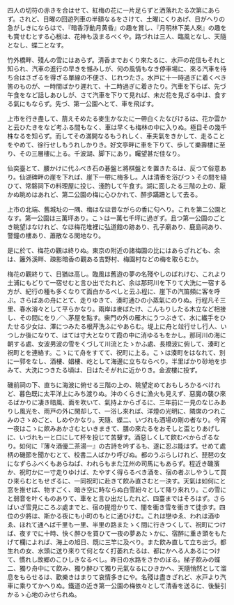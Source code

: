 四人の切符の赤きを合はせて、紅梅の花に一片足らずと洒落れたる次第にあらず。されど、日曜の回遊列車の半額なるをさけて、土曜にくりあげ、日がへりの急がしきにならはで、『暗香浮動月黄昏』の趣を賞し、『月明林下美人來』の趣をも賞せむとする心根は、花神も汲まるべくや。路づれは三人、臨風となし、天隨となし、蝶二となす。

竹外橋畔、殘んの雪にはあらず。清香までおくり來たるに、水戸の花信もそれと知られ、汽車の進行の早きを憾みしが、何の風情もなき停車場に、來る汽車を待ち合はさざるを得ざる單線の不便さ、じれつたさ。水戸に十一時過ぎに着くべき筈のものが、一時間ばかり遲れて、十二時過ぎに着きたり。汽車を下らば、先づ午食をなど話しあひしが、さて汽車を下りて見れば、未だ花を見ざる中は、食する氣にもならず。先づ、第一公園へとて、車を飛ばす。

上市を行き盡して、萠えそめたる麥生かなたに一帶白くたなびけるは、花か雲かと云ひたきをなど考ふる間もなく、車は早くも梅林の中に入りぬ。極目その幾千株なるを知らず。而してその滿開なるもうれしく、車夫氣をきかして、走ることをやめて、徐行せしもうれしかりき。好文亭畔に車を下りて、歩して樂壽樓に至り、その三層樓に上る。千波湖、脚下にあり。矚望甚だ佳なり。

仙奕臺とて、腰かけに代ふべき石の碁盤と將棋盤とを置きたるは、反つて俗意あり。仙湖碑畔の崖を下れば、崖下一帶に梅多し。人は清香を浴びつゝその間を縫ひて、常磐祠下の料理屋に投じ、淺酌して午食す。湖に面したる三階の上の、厭かぬ眺めはあれど、第二公園の梅に心ひかれて、醉歩蹣跚として去る。

上市の北端、舊城址の一隅、梅はなほ昔ながらの香に匂へり。これを第二公園となす。第一公園は三萬坪あり。こゝは一萬七千坪に過ぎず。且つ第一公園のごとき眺望はなけれど、なほ梅花堆裡に弘道館の跡あり、孔子廟あり、鹿島祠あり、警鐘の樓あり、蕭散なる閑地なり。

是に於て、梅花の觀は終りぬ。東京の附近の諸梅園の比にはあらざれども、余は、籬外溪畔、疎影暗香の觀ある吉野村、梅園村などの梅を取らむか。

梅花の觀終りて、日猶ほ高し。臨風は舊遊の夢の名殘やしのばれけむ、これより土浦にもどりて一宿せむと言ひ出でたれど、余は那珂川を下りて大洗に一宿する方が、紀行の種も多くなりて面白かるべしと云ふ程に、崖下の汽笛頻に客を呼ぶ。さらばあの舟にとて、走りゆきて、湊町通ひの小蒸氣にのりぬ。行程凡そ三里、春水溶々として平らかなり。兩岸は麥ばたけ、こんもりしたる木立など相接し、その間にをり／＼茅屋を點す。柴門の外の雁木にうつぶきて、水に纎手をひたせる少女は、澤につみたる根芹洗ふにやあらむ。堤上に舟と竝行せし行人、いつしか後になりて、はては寸大となりて霞の中に消ゆるもをかし。那珂川の海に朝する處、女波男波の雪をくづして川流とたゝかふ處、長橋波に俯して、湊町と祝町とを連絡す。こゝにて舟をすてて、祝町に上る。こゝは湊町をはなれて、別に一郭をなし、酒樓、娼樓、屹として海邊に立ちならべり。半里ばかり砂地を歩みて、大洗につきたる頃は、日はたそがれに近かりき。金波樓に投ず。

磯前祠の下、直ちに海波に俯せる三階の上の、眺望定めておもしろかるべけれど、暮色既に太平洋上にみち渡りぬ。沖のくらきに漁火も見えず、惡魔の襲ひ來るばかりに凄き暗風、面を吹いて、氣持よからざるに、三年前に一見のなじみありし風光を、雨戸の外に閑却して、一浴し來れば、洋燈の光明に、隣席のつれこみのさゝめごと、しめやかなり。天隨、蝶二、いづれも酒場の剛の者なり。今宵一夜はこゝに飮みあかさむといきまきて、膳の來たるをおそしと盃とりあげしに、いづれも一と口にして杯を投じて苦顰す。酒惡しくして飮むべからざるなり。如何に『薄々酒優二茶湯一』の古詩を吟ずるも、遂に忍ぶ能はず。せめて處柄の磯節を聞かむとて、校書二人ばかり呼びぬ。都のうぶらしけれど、琵琶の女になずらふべくもあらねば、われらもまた江州の司馬にもあらず。程近き磯濱か、祝町かに一寸走りゆけば、たやすく得らるべき酒を、宿の者ぶしやうして買ひ來らむともせざるに、一同祝町に赴きて飮み直さむと一決す。天氣は如何にと窓を推せば、物すごく、暗き空に時ならぬ白雪紛々として降り來れり。この雪にと弱音を叶くものありて、車をと言ひ出だしたれど、四臺まではそろはず。さらばいざ雪見にころぶ處までと、宿の提燈かりて、闇を衝き雪を衝きて徒歩す。四位の少將は、斯かる夜にも小町のもとに通ひけむ。これは戀ゆゑ、われは酒ゆゑ、ほれて通へば千里も一里、半里の路またゝく間に行きつくして、祝町につけば、夜すでに十時、快く醉ひを買ひて一夜の夢あたゝかに、宿醉に重き頭をもたげて欄によれば、海上の旭日、既に三竿に及べり。また飮み直して立ち出づ。都生れの女、水頭に送り來りて何となく打萎れたるは、都にかへる人あるにつけて、慣れし故郷のこひしきなるべし。昨日の水路をさかのぼる。梯子飮みの蝶二、獨り舟中にて飮み、獨り醉ひて獨り元氣なるにひきかへ、天隨悄然として溜息をもらせるは、歡樂きはまりて哀情多きにや。名殘は盡きざれど、水戸より汽車に乘りてかへりぬ。鐵道の近き第一公園の梅依々として清香を送るに、後髮引かるゝ心地のみせられぬ。

